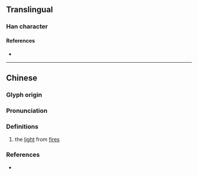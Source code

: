 {{character info}}
==Translingual==

===Han character===
{{Han char|rn=86|rad=火|as=06|sn=10|four=97810|canj=FHBT|ids=⿰火血}}

====References====
* {{Han ref|kx=0669.120|dkj=18983|hdz=32200.080|uh=70C5|ud=28869|bh=D277|bd=53879}}

----

==Chinese==
{{zh-forms}}

===Glyph origin===
{{Han etym}}

===Pronunciation===
{{zh-pron
|m=xù
|c=kwik1
|mc=
|oc=
|cat=n
}}

===Definitions===
{{zh-hanzi}}

# the [[light]] from [[fire]]s

===References===
* {{R:yue:Hanzi}}